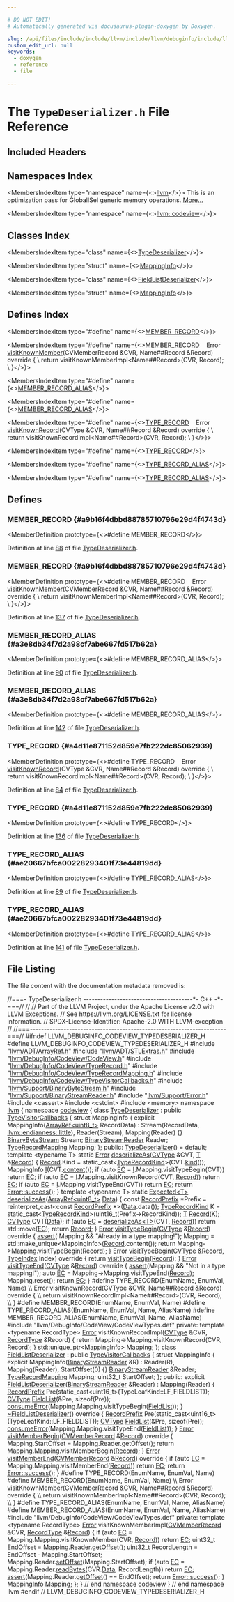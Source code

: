 ```yaml
---

# DO NOT EDIT!
# Automatically generated via docusaurus-plugin-doxygen by Doxygen.

slug: /api/files/include/include/llvm/include/llvm/debuginfo/include/llvm/debuginfo/codeview/typedeserializer-h
custom_edit_url: null
keywords:
  - doxygen
  - reference
  - file

---
```





# The `TypeDeserializer.h` File Reference

<DoxygenPage pluginConfig={pluginConfig}>



## Included Headers

<IncludesList>
<IncludesListItem
  filePath="llvm/ADT/ArrayRef.h"
  permalink="/docs/api/files/include/include/llvm/include/llvm/adt/arrayref-h"
  isLocal="true" />
<IncludesListItem
  filePath="llvm/ADT/STLExtras.h"
  permalink="/docs/api/files/include/include/llvm/include/llvm/adt/stlextras-h"
  isLocal="true" />
<IncludesListItem
  filePath="llvm/DebugInfo/CodeView/CodeView.h"
  permalink="/docs/api/files/include/include/llvm/include/llvm/debuginfo/include/llvm/debuginfo/codeview/codeview-h"
  isLocal="true" />
<IncludesListItem
  filePath="llvm/DebugInfo/CodeView/TypeRecord.h"
  permalink="/docs/api/files/include/include/llvm/include/llvm/debuginfo/include/llvm/debuginfo/codeview/typerecord-h"
  isLocal="true" />
<IncludesListItem
  filePath="llvm/DebugInfo/CodeView/TypeRecordMapping.h"
  permalink="/docs/api/files/include/include/llvm/include/llvm/debuginfo/include/llvm/debuginfo/codeview/typerecordmapping-h"
  isLocal="true" />
<IncludesListItem
  filePath="llvm/DebugInfo/CodeView/TypeVisitorCallbacks.h"
  permalink="/docs/api/files/include/include/llvm/include/llvm/debuginfo/include/llvm/debuginfo/codeview/typevisitorcallbacks-h"
  isLocal="true" />
<IncludesListItem
  filePath="llvm/Support/BinaryByteStream.h"
  permalink="/docs/api/files/include/include/llvm/include/llvm/support/binarybytestream-h"
  isLocal="true" />
<IncludesListItem
  filePath="llvm/Support/BinaryStreamReader.h"
  permalink="/docs/api/files/include/include/llvm/include/llvm/support/binarystreamreader-h"
  isLocal="true" />
<IncludesListItem
  filePath="llvm/Support/Error.h"
  permalink="/docs/api/files/include/include/llvm/include/llvm/support/error-h"
  isLocal="true" />
<IncludesListItem
  filePath="cassert"
  permalink=""
  isLocal="false" />
<IncludesListItem
  filePath="cstdint"
  permalink=""
  isLocal="false" />
<IncludesListItem
  filePath="memory"
  permalink=""
  isLocal="false" />
<IncludesListItem
  filePath="llvm/DebugInfo/CodeView/CodeViewTypes.def"
  permalink=""
  isLocal="true" />
</IncludesList>

## Namespaces Index

<MembersIndex>

<MembersIndexItem
  type="namespace"
  name={<><a href="/docs/api/namespaces/llvm">llvm</a></>}>
This is an optimization pass for GlobalISel generic memory operations. <a href="/docs/api/namespaces/llvm/#details">More...</a>
</MembersIndexItem>

<MembersIndexItem
  type="namespace"
  name={<><a href="/docs/api/namespaces/llvm/codeview">llvm::codeview</a></>}>
</MembersIndexItem>

</MembersIndex>

## Classes Index

<MembersIndex>

<MembersIndexItem
  type="class"
  name={<><a href="/docs/api/classes/llvm/codeview/typedeserializer">TypeDeserializer</a></>}>
</MembersIndexItem>

<MembersIndexItem
  type="struct"
  name={<><a href="/docs/api/structs/llvm/codeview/typedeserializer/mappinginfo">MappingInfo</a></>}>
</MembersIndexItem>

<MembersIndexItem
  type="class"
  name={<><a href="/docs/api/classes/llvm/codeview/fieldlistdeserializer">FieldListDeserializer</a></>}>
</MembersIndexItem>

<MembersIndexItem
  type="struct"
  name={<><a href="/docs/api/structs/llvm/codeview/fieldlistdeserializer/mappinginfo">MappingInfo</a></>}>
</MembersIndexItem>

</MembersIndex>

## Defines Index

<MembersIndex>

<MembersIndexItem
  type="#define"
  name={<><a href="#a9b16f4dbbd88785710796e29d4f4743d">MEMBER&#95;RECORD</a></>}>
</MembersIndexItem>

<MembersIndexItem
  type="#define"
  name={<><a href="#a9b16f4dbbd88785710796e29d4f4743d">MEMBER&#95;RECORD</a>&nbsp;&nbsp;&nbsp;  Error <a href="/docs/api/files/lib/lib/debuginfo/lib/debuginfo/codeview/cvtypevisitor-cpp/#a618b2f5fcf74140acbf93e571a0c121b">visitKnownMember</a>(CVMemberRecord &amp;CVR, Name##Record &amp;Record) override &#123; \\
    return visitKnownMemberImpl&lt;Name##Record&gt;(CVR, Record);                    \\
  &#125;</>}>
</MembersIndexItem>

<MembersIndexItem
  type="#define"
  name={<><a href="#a3e8db34f7d2a98cf7abe667fd517b62a">MEMBER&#95;RECORD&#95;ALIAS</a></>}>
</MembersIndexItem>

<MembersIndexItem
  type="#define"
  name={<><a href="#a3e8db34f7d2a98cf7abe667fd517b62a">MEMBER&#95;RECORD&#95;ALIAS</a></>}>
</MembersIndexItem>

<MembersIndexItem
  type="#define"
  name={<><a href="#a4d11e871152d859e7fb222dc85062939">TYPE&#95;RECORD</a>&nbsp;&nbsp;&nbsp;  Error <a href="/docs/api/files/lib/lib/debuginfo/lib/debuginfo/codeview/cvsymbolvisitor-cpp/#ad5efdd36be98503f918fde701e83b28b">visitKnownRecord</a>(CVType &amp;CVR, Name##Record &amp;Record) override &#123;         \\
    return visitKnownRecordImpl&lt;Name##Record&gt;(CVR, Record);                    \\
  &#125;</>}>
</MembersIndexItem>

<MembersIndexItem
  type="#define"
  name={<><a href="#a4d11e871152d859e7fb222dc85062939">TYPE&#95;RECORD</a></>}>
</MembersIndexItem>

<MembersIndexItem
  type="#define"
  name={<><a href="#ae20667bfca00228293401f73e44819dd">TYPE&#95;RECORD&#95;ALIAS</a></>}>
</MembersIndexItem>

<MembersIndexItem
  type="#define"
  name={<><a href="#ae20667bfca00228293401f73e44819dd">TYPE&#95;RECORD&#95;ALIAS</a></>}>
</MembersIndexItem>

</MembersIndex>


<SectionDefinition>

## Defines

### MEMBER&#95;RECORD {#a9b16f4dbbd88785710796e29d4f4743d}

<MemberDefinition
  prototype={<>#define MEMBER&#95;RECORD</>}>

Definition at line <a href="#l00088">88</a> of file <a href="/docs/api/files/include/include/llvm/include/llvm/debuginfo/include/llvm/debuginfo/codeview/typedeserializer-h">TypeDeserializer.h</a>.
</MemberDefinition>

### MEMBER&#95;RECORD {#a9b16f4dbbd88785710796e29d4f4743d}

<MemberDefinition
  prototype={<>#define MEMBER&#95;RECORD&nbsp;&nbsp;&nbsp;  Error <a href="/docs/api/files/lib/lib/debuginfo/lib/debuginfo/codeview/cvtypevisitor-cpp/#a618b2f5fcf74140acbf93e571a0c121b">visitKnownMember</a>(CVMemberRecord &amp;CVR, Name##Record &amp;Record) override &#123; \\
    return visitKnownMemberImpl&lt;Name##Record&gt;(CVR, Record);                    \\
  &#125;</>}>

Definition at line <a href="#l00137">137</a> of file <a href="/docs/api/files/include/include/llvm/include/llvm/debuginfo/include/llvm/debuginfo/codeview/typedeserializer-h">TypeDeserializer.h</a>.
</MemberDefinition>

### MEMBER&#95;RECORD&#95;ALIAS {#a3e8db34f7d2a98cf7abe667fd517b62a}

<MemberDefinition
  prototype={<>#define MEMBER&#95;RECORD&#95;ALIAS</>}>

Definition at line <a href="#l00090">90</a> of file <a href="/docs/api/files/include/include/llvm/include/llvm/debuginfo/include/llvm/debuginfo/codeview/typedeserializer-h">TypeDeserializer.h</a>.
</MemberDefinition>

### MEMBER&#95;RECORD&#95;ALIAS {#a3e8db34f7d2a98cf7abe667fd517b62a}

<MemberDefinition
  prototype={<>#define MEMBER&#95;RECORD&#95;ALIAS</>}>

Definition at line <a href="#l00142">142</a> of file <a href="/docs/api/files/include/include/llvm/include/llvm/debuginfo/include/llvm/debuginfo/codeview/typedeserializer-h">TypeDeserializer.h</a>.
</MemberDefinition>

### TYPE&#95;RECORD {#a4d11e871152d859e7fb222dc85062939}

<MemberDefinition
  prototype={<>#define TYPE&#95;RECORD&nbsp;&nbsp;&nbsp;  Error <a href="/docs/api/files/lib/lib/debuginfo/lib/debuginfo/codeview/cvsymbolvisitor-cpp/#ad5efdd36be98503f918fde701e83b28b">visitKnownRecord</a>(CVType &amp;CVR, Name##Record &amp;Record) override &#123;         \\
    return visitKnownRecordImpl&lt;Name##Record&gt;(CVR, Record);                    \\
  &#125;</>}>

Definition at line <a href="#l00084">84</a> of file <a href="/docs/api/files/include/include/llvm/include/llvm/debuginfo/include/llvm/debuginfo/codeview/typedeserializer-h">TypeDeserializer.h</a>.
</MemberDefinition>

### TYPE&#95;RECORD {#a4d11e871152d859e7fb222dc85062939}

<MemberDefinition
  prototype={<>#define TYPE&#95;RECORD</>}>

Definition at line <a href="#l00136">136</a> of file <a href="/docs/api/files/include/include/llvm/include/llvm/debuginfo/include/llvm/debuginfo/codeview/typedeserializer-h">TypeDeserializer.h</a>.
</MemberDefinition>

### TYPE&#95;RECORD&#95;ALIAS {#ae20667bfca00228293401f73e44819dd}

<MemberDefinition
  prototype={<>#define TYPE&#95;RECORD&#95;ALIAS</>}>

Definition at line <a href="#l00089">89</a> of file <a href="/docs/api/files/include/include/llvm/include/llvm/debuginfo/include/llvm/debuginfo/codeview/typedeserializer-h">TypeDeserializer.h</a>.
</MemberDefinition>

### TYPE&#95;RECORD&#95;ALIAS {#ae20667bfca00228293401f73e44819dd}

<MemberDefinition
  prototype={<>#define TYPE&#95;RECORD&#95;ALIAS</>}>

Definition at line <a href="#l00141">141</a> of file <a href="/docs/api/files/include/include/llvm/include/llvm/debuginfo/include/llvm/debuginfo/codeview/typedeserializer-h">TypeDeserializer.h</a>.
</MemberDefinition>

</SectionDefinition>

## File Listing

The file content with the documentation metadata removed is:

<ProgramListing>

<Link id="l00001" /><CodeLine lineNumber="1"><span class="doxyHighlightComment">//===- TypeDeserializer.h ---------------------------------------&#42;- C++ -&#42;-===//</span></CodeLine>
<Link id="l00002" /><CodeLine lineNumber="2"><span class="doxyHighlightComment">//</span></CodeLine>
<Link id="l00003" /><CodeLine lineNumber="3"><span class="doxyHighlightComment">// Part of the LLVM Project, under the Apache License v2.0 with LLVM Exceptions.</span></CodeLine>
<Link id="l00004" /><CodeLine lineNumber="4"><span class="doxyHighlightComment">// See https://llvm.org/LICENSE.txt for license information.</span></CodeLine>
<Link id="l00005" /><CodeLine lineNumber="5"><span class="doxyHighlightComment">// SPDX-License-Identifier: Apache-2.0 WITH LLVM-exception</span></CodeLine>
<Link id="l00006" /><CodeLine lineNumber="6"><span class="doxyHighlightComment">//</span></CodeLine>
<Link id="l00007" /><CodeLine lineNumber="7"><span class="doxyHighlightComment">//===----------------------------------------------------------------------===//</span></CodeLine>
<Link id="l00008" /><CodeLine lineNumber="8"></CodeLine>
<Link id="l00009" /><CodeLine lineNumber="9"><span class="doxyHighlightPreprocessor">#ifndef LLVM&#95;DEBUGINFO&#95;CODEVIEW&#95;TYPEDESERIALIZER&#95;H</span></CodeLine>
<Link id="l00010" /><CodeLine lineNumber="10"><span class="doxyHighlightPreprocessor">#define LLVM&#95;DEBUGINFO&#95;CODEVIEW&#95;TYPEDESERIALIZER&#95;H</span></CodeLine>
<Link id="l00011" /><CodeLine lineNumber="11"></CodeLine>
<Link id="l00012" /><CodeLine lineNumber="12"><span class="doxyHighlightPreprocessor">#include &quot;<a href="/docs/api/files/include/include/llvm/include/llvm/adt/arrayref-h">llvm/ADT/ArrayRef.h</a>&quot;</span></CodeLine>
<Link id="l00013" /><CodeLine lineNumber="13"><span class="doxyHighlightPreprocessor">#include &quot;<a href="/docs/api/files/include/include/llvm/include/llvm/adt/stlextras-h">llvm/ADT/STLExtras.h</a>&quot;</span></CodeLine>
<Link id="l00014" /><CodeLine lineNumber="14"><span class="doxyHighlightPreprocessor">#include &quot;<a href="/docs/api/files/include/include/llvm/include/llvm/debuginfo/include/llvm/debuginfo/codeview/codeview-h">llvm/DebugInfo/CodeView/CodeView.h</a>&quot;</span></CodeLine>
<Link id="l00015" /><CodeLine lineNumber="15"><span class="doxyHighlightPreprocessor">#include &quot;<a href="/docs/api/files/include/include/llvm/include/llvm/debuginfo/include/llvm/debuginfo/codeview/typerecord-h">llvm/DebugInfo/CodeView/TypeRecord.h</a>&quot;</span></CodeLine>
<Link id="l00016" /><CodeLine lineNumber="16"><span class="doxyHighlightPreprocessor">#include &quot;<a href="/docs/api/files/include/include/llvm/include/llvm/debuginfo/include/llvm/debuginfo/codeview/typerecordmapping-h">llvm/DebugInfo/CodeView/TypeRecordMapping.h</a>&quot;</span></CodeLine>
<Link id="l00017" /><CodeLine lineNumber="17"><span class="doxyHighlightPreprocessor">#include &quot;<a href="/docs/api/files/include/include/llvm/include/llvm/debuginfo/include/llvm/debuginfo/codeview/typevisitorcallbacks-h">llvm/DebugInfo/CodeView/TypeVisitorCallbacks.h</a>&quot;</span></CodeLine>
<Link id="l00018" /><CodeLine lineNumber="18"><span class="doxyHighlightPreprocessor">#include &quot;<a href="/docs/api/files/include/include/llvm/include/llvm/support/binarybytestream-h">llvm/Support/BinaryByteStream.h</a>&quot;</span></CodeLine>
<Link id="l00019" /><CodeLine lineNumber="19"><span class="doxyHighlightPreprocessor">#include &quot;<a href="/docs/api/files/include/include/llvm/include/llvm/support/binarystreamreader-h">llvm/Support/BinaryStreamReader.h</a>&quot;</span></CodeLine>
<Link id="l00020" /><CodeLine lineNumber="20"><span class="doxyHighlightPreprocessor">#include &quot;<a href="/docs/api/files/include/include/llvm/include/llvm/support/error-h">llvm/Support/Error.h</a>&quot;</span></CodeLine>
<Link id="l00021" /><CodeLine lineNumber="21"><span class="doxyHighlightPreprocessor">#include &lt;cassert&gt;</span></CodeLine>
<Link id="l00022" /><CodeLine lineNumber="22"><span class="doxyHighlightPreprocessor">#include &lt;cstdint&gt;</span></CodeLine>
<Link id="l00023" /><CodeLine lineNumber="23"><span class="doxyHighlightPreprocessor">#include &lt;memory&gt;</span></CodeLine>
<Link id="l00024" /><CodeLine lineNumber="24"></CodeLine>
<Link id="l00025" /><CodeLine lineNumber="25"><span class="doxyHighlightKeyword">namespace </span><span class="doxyHighlight"><a href="/docs/api/namespaces/llvm">llvm</a> &#123;</span></CodeLine>
<Link id="l00026" /><CodeLine lineNumber="26"><span class="doxyHighlightKeyword">namespace </span><span class="doxyHighlight"><a href="/docs/api/namespaces/llvm/codeview">codeview</a> &#123;</span></CodeLine>
<Link id="l00027" /><CodeLine lineNumber="27"></CodeLine>
<Link id="l00028" /><CodeLine lineNumber="28" lineLink="/docs/api/classes/llvm/codeview/typedeserializer"><span class="doxyHighlightKeyword">class </span><span class="doxyHighlight"><a href="/docs/api/classes/llvm/codeview/typedeserializer/#a5296eb8ef67bd1f57bb41abeb7878929">TypeDeserializer</a> : </span><span class="doxyHighlightKeyword">public</span><span class="doxyHighlight"> <a href="/docs/api/classes/llvm/codeview/typevisitorcallbacks">TypeVisitorCallbacks</a> &#123;</span></CodeLine>
<Link id="l00029" /><CodeLine lineNumber="29"><span class="doxyHighlight">  </span><span class="doxyHighlightKeyword">struct </span><span class="doxyHighlight">MappingInfo &#123;</span></CodeLine>
<Link id="l00030" /><CodeLine lineNumber="30"><span class="doxyHighlight">    </span><span class="doxyHighlightKeyword">explicit</span><span class="doxyHighlight"> MappingInfo(<a href="/docs/api/classes/llvm/arrayref">ArrayRef&lt;uint8&#95;t&gt;</a> RecordData)</span></CodeLine>
<Link id="l00031" /><CodeLine lineNumber="31"><span class="doxyHighlight">        : Stream(RecordData, <a href="/docs/api/namespaces/llvm/#ae1e26e57357947b25e392fd18ab000dbaaae6635e044ac56046b2893a529b5114">llvm::endianness::little</a>), Reader(Stream),</span></CodeLine>
<Link id="l00032" /><CodeLine lineNumber="32"><span class="doxyHighlight">          Mapping(Reader) &#123;&#125;</span></CodeLine>
<Link id="l00033" /><CodeLine lineNumber="33"></CodeLine>
<Link id="l00034" /><CodeLine lineNumber="34"><span class="doxyHighlight">    <a href="/docs/api/classes/llvm/binarybytestream">BinaryByteStream</a> Stream;</span></CodeLine>
<Link id="l00035" /><CodeLine lineNumber="35"><span class="doxyHighlight">    <a href="/docs/api/classes/llvm/binarystreamreader">BinaryStreamReader</a> Reader;</span></CodeLine>
<Link id="l00036" /><CodeLine lineNumber="36"><span class="doxyHighlight">    <a href="/docs/api/classes/llvm/codeview/typerecordmapping">TypeRecordMapping</a> Mapping;</span></CodeLine>
<Link id="l00037" /><CodeLine lineNumber="37"><span class="doxyHighlight">  &#125;;</span></CodeLine>
<Link id="l00038" /><CodeLine lineNumber="38"></CodeLine>
<Link id="l00039" /><CodeLine lineNumber="39"><span class="doxyHighlightKeyword">public</span><span class="doxyHighlight">:</span></CodeLine>
<Link id="l00040" /><CodeLine lineNumber="40" lineLink="/docs/api/classes/llvm/codeview/typedeserializer/#a5296eb8ef67bd1f57bb41abeb7878929"><span class="doxyHighlight">  <a href="/docs/api/classes/llvm/codeview/typedeserializer/#a5296eb8ef67bd1f57bb41abeb7878929">TypeDeserializer</a>() = </span><span class="doxyHighlightKeywordFlow">default</span><span class="doxyHighlight">;</span></CodeLine>
<Link id="l00041" /><CodeLine lineNumber="41"></CodeLine>
<Link id="l00042" /><CodeLine lineNumber="42" lineLink="/docs/api/classes/llvm/codeview/typedeserializer/#ad2afe9d87179bb184fd5f477db6e8509"><span class="doxyHighlight">  </span><span class="doxyHighlightKeyword">template</span><span class="doxyHighlight"> &lt;</span><span class="doxyHighlightKeyword">typename</span><span class="doxyHighlight"> T&gt; </span><span class="doxyHighlightKeyword">static</span><span class="doxyHighlight"> <a href="/docs/api/classes/llvm/error">Error</a> <a href="/docs/api/classes/llvm/codeview/typedeserializer/#ad2afe9d87179bb184fd5f477db6e8509">deserializeAs</a>(<a href="/docs/api/namespaces/llvm/codeview/#a238eda31f74c0f0f3224f71b50b7d165">CVType</a> &amp;CVT, <a href="/docs/api/files/lib/lib/target/lib/target/mips/mips16isellowering-cpp/#a0acb682b8260ab1c60b918599864e2e5">T</a> &amp;<a href="/docs/api/classes/llvm/record">Record</a>) &#123;</span></CodeLine>
<Link id="l00043" /><CodeLine lineNumber="43"><span class="doxyHighlight">    <a href="/docs/api/classes/llvm/record">Record</a>.Kind = </span><span class="doxyHighlightKeyword">static&#95;cast&lt;</span><span class="doxyHighlight"><a href="/docs/api/namespaces/llvm/codeview/#abf3db0193e50769bab633545f88c383a">TypeRecordKind</a></span><span class="doxyHighlightKeyword">&gt;</span><span class="doxyHighlight">(CVT.<a href="/docs/api/classes/llvm/codeview/cvrecord/#aaeef9f2a2d0dc09ec00ec9b38242c706">kind</a>());</span></CodeLine>
<Link id="l00044" /><CodeLine lineNumber="44"><span class="doxyHighlight">    MappingInfo <a href="/docs/api/files/lib/lib/support/md5-cpp/#ac0eafdc9ee161b71e7af98af736952fd">I</a>(CVT.<a href="/docs/api/classes/llvm/codeview/cvrecord/#acb4bfb2259905c9116067e4a2837fd4b">content</a>());</span></CodeLine>
<Link id="l00045" /><CodeLine lineNumber="45"><span class="doxyHighlight">    </span><span class="doxyHighlightKeywordFlow">if</span><span class="doxyHighlight"> (</span><span class="doxyHighlightKeyword">auto</span><span class="doxyHighlight"> <a href="/docs/api/namespaces/llvm/codeview/#a2e1cbb0e2bd7a35ed99c31853dc45374a3fd6b696867d70225deda7868308679b">EC</a> = <a href="/docs/api/files/lib/lib/support/md5-cpp/#ac0eafdc9ee161b71e7af98af736952fd">I</a>.Mapping.visitTypeBegin(CVT))</span></CodeLine>
<Link id="l00046" /><CodeLine lineNumber="46"><span class="doxyHighlight">      </span><span class="doxyHighlightKeywordFlow">return</span><span class="doxyHighlight"> <a href="/docs/api/namespaces/llvm/codeview/#a2e1cbb0e2bd7a35ed99c31853dc45374a3fd6b696867d70225deda7868308679b">EC</a>;</span></CodeLine>
<Link id="l00047" /><CodeLine lineNumber="47"><span class="doxyHighlight">    </span><span class="doxyHighlightKeywordFlow">if</span><span class="doxyHighlight"> (</span><span class="doxyHighlightKeyword">auto</span><span class="doxyHighlight"> <a href="/docs/api/namespaces/llvm/codeview/#a2e1cbb0e2bd7a35ed99c31853dc45374a3fd6b696867d70225deda7868308679b">EC</a> = <a href="/docs/api/files/lib/lib/support/md5-cpp/#ac0eafdc9ee161b71e7af98af736952fd">I</a>.Mapping.visitKnownRecord(CVT, <a href="/docs/api/classes/llvm/record">Record</a>))</span></CodeLine>
<Link id="l00048" /><CodeLine lineNumber="48"><span class="doxyHighlight">      </span><span class="doxyHighlightKeywordFlow">return</span><span class="doxyHighlight"> <a href="/docs/api/namespaces/llvm/codeview/#a2e1cbb0e2bd7a35ed99c31853dc45374a3fd6b696867d70225deda7868308679b">EC</a>;</span></CodeLine>
<Link id="l00049" /><CodeLine lineNumber="49"><span class="doxyHighlight">    </span><span class="doxyHighlightKeywordFlow">if</span><span class="doxyHighlight"> (</span><span class="doxyHighlightKeyword">auto</span><span class="doxyHighlight"> <a href="/docs/api/namespaces/llvm/codeview/#a2e1cbb0e2bd7a35ed99c31853dc45374a3fd6b696867d70225deda7868308679b">EC</a> = <a href="/docs/api/files/lib/lib/support/md5-cpp/#ac0eafdc9ee161b71e7af98af736952fd">I</a>.Mapping.visitTypeEnd(CVT))</span></CodeLine>
<Link id="l00050" /><CodeLine lineNumber="50"><span class="doxyHighlight">      </span><span class="doxyHighlightKeywordFlow">return</span><span class="doxyHighlight"> <a href="/docs/api/namespaces/llvm/codeview/#a2e1cbb0e2bd7a35ed99c31853dc45374a3fd6b696867d70225deda7868308679b">EC</a>;</span></CodeLine>
<Link id="l00051" /><CodeLine lineNumber="51"><span class="doxyHighlight">    </span><span class="doxyHighlightKeywordFlow">return</span><span class="doxyHighlight"> <a href="/docs/api/classes/llvm/error/#a4dfd0813c3d0e0a30439b5a3e9196b59">Error::success</a>();</span></CodeLine>
<Link id="l00052" /><CodeLine lineNumber="52"><span class="doxyHighlight">  &#125;</span></CodeLine>
<Link id="l00053" /><CodeLine lineNumber="53"></CodeLine>
<Link id="l00054" /><CodeLine lineNumber="54"><span class="doxyHighlight">  </span><span class="doxyHighlightKeyword">template</span><span class="doxyHighlight"> &lt;</span><span class="doxyHighlightKeyword">typename</span><span class="doxyHighlight"> T&gt;</span></CodeLine>
<Link id="l00055" /><CodeLine lineNumber="55" lineLink="/docs/api/classes/llvm/codeview/typedeserializer/#ac5d187c26f95caceb64d744620693919"><span class="doxyHighlight">  </span><span class="doxyHighlightKeyword">static</span><span class="doxyHighlight"> <a href="/docs/api/classes/llvm/expected">Expected&lt;T&gt;</a> <a href="/docs/api/classes/llvm/codeview/typedeserializer/#ac5d187c26f95caceb64d744620693919">deserializeAs</a>(<a href="/docs/api/classes/llvm/arrayref">ArrayRef&lt;uint8&#95;t&gt;</a> <a href="/docs/api/namespaces/llvm/#aa20539e89704d20b98b97e9c3feac934">Data</a>) &#123;</span></CodeLine>
<Link id="l00056" /><CodeLine lineNumber="56"><span class="doxyHighlight">    </span><span class="doxyHighlightKeyword">const</span><span class="doxyHighlight"> <a href="/docs/api/structs/llvm/codeview/recordprefix">RecordPrefix</a> &#42;Prefix =</span></CodeLine>
<Link id="l00057" /><CodeLine lineNumber="57"><span class="doxyHighlight">        </span><span class="doxyHighlightKeyword">reinterpret&#95;cast&lt;</span><span class="doxyHighlightKeyword">const </span><span class="doxyHighlight"><a href="/docs/api/structs/llvm/codeview/recordprefix">RecordPrefix</a> &#42;</span><span class="doxyHighlightKeyword">&gt;</span><span class="doxyHighlight">(<a href="/docs/api/namespaces/llvm/#aa20539e89704d20b98b97e9c3feac934">Data</a>.data());</span></CodeLine>
<Link id="l00058" /><CodeLine lineNumber="58"><span class="doxyHighlight">    <a href="/docs/api/namespaces/llvm/codeview/#abf3db0193e50769bab633545f88c383a">TypeRecordKind</a> K =</span></CodeLine>
<Link id="l00059" /><CodeLine lineNumber="59"><span class="doxyHighlight">        </span><span class="doxyHighlightKeyword">static&#95;cast&lt;</span><span class="doxyHighlight"><a href="/docs/api/namespaces/llvm/codeview/#abf3db0193e50769bab633545f88c383a">TypeRecordKind</a></span><span class="doxyHighlightKeyword">&gt;</span><span class="doxyHighlight">(uint16&#95;t(Prefix-&gt;RecordKind));</span></CodeLine>
<Link id="l00060" /><CodeLine lineNumber="60"><span class="doxyHighlight">    <a href="/docs/api/files/lib/lib/target/lib/target/mips/mips16isellowering-cpp/#a0acb682b8260ab1c60b918599864e2e5">T</a> <a href="/docs/api/classes/llvm/record">Record</a>(K);</span></CodeLine>
<Link id="l00061" /><CodeLine lineNumber="61"><span class="doxyHighlight">    <a href="/docs/api/namespaces/llvm/codeview/#a238eda31f74c0f0f3224f71b50b7d165">CVType</a> CVT(<a href="/docs/api/namespaces/llvm/#aa20539e89704d20b98b97e9c3feac934">Data</a>);</span></CodeLine>
<Link id="l00062" /><CodeLine lineNumber="62"><span class="doxyHighlight">    </span><span class="doxyHighlightKeywordFlow">if</span><span class="doxyHighlight"> (</span><span class="doxyHighlightKeyword">auto</span><span class="doxyHighlight"> <a href="/docs/api/namespaces/llvm/codeview/#a2e1cbb0e2bd7a35ed99c31853dc45374a3fd6b696867d70225deda7868308679b">EC</a> = <a href="/docs/api/classes/llvm/codeview/typedeserializer/#ad2afe9d87179bb184fd5f477db6e8509">deserializeAs&lt;T&gt;</a>(CVT, <a href="/docs/api/classes/llvm/record">Record</a>))</span></CodeLine>
<Link id="l00063" /><CodeLine lineNumber="63"><span class="doxyHighlight">      </span><span class="doxyHighlightKeywordFlow">return</span><span class="doxyHighlight"> std::move(<a href="/docs/api/namespaces/llvm/codeview/#a2e1cbb0e2bd7a35ed99c31853dc45374a3fd6b696867d70225deda7868308679b">EC</a>);</span></CodeLine>
<Link id="l00064" /><CodeLine lineNumber="64"><span class="doxyHighlight">    </span><span class="doxyHighlightKeywordFlow">return</span><span class="doxyHighlight"> <a href="/docs/api/classes/llvm/record">Record</a>;</span></CodeLine>
<Link id="l00065" /><CodeLine lineNumber="65"><span class="doxyHighlight">  &#125;</span></CodeLine>
<Link id="l00066" /><CodeLine lineNumber="66"></CodeLine>
<Link id="l00067" /><CodeLine lineNumber="67" lineLink="/docs/api/classes/llvm/codeview/typedeserializer/#a72a6df58c4efcf8958fea45c14cd1e3e"><span class="doxyHighlight">  <a href="/docs/api/classes/llvm/error">Error</a> <a href="/docs/api/classes/llvm/codeview/typedeserializer/#a72a6df58c4efcf8958fea45c14cd1e3e">visitTypeBegin</a>(<a href="/docs/api/namespaces/llvm/codeview/#a238eda31f74c0f0f3224f71b50b7d165">CVType</a> &amp;<a href="/docs/api/classes/llvm/record">Record</a>)</span><span class="doxyHighlightKeyword"> override </span><span class="doxyHighlight">&#123;</span></CodeLine>
<Link id="l00068" /><CodeLine lineNumber="68"><span class="doxyHighlight">    <a href="/docs/api/files/lib/lib/target/lib/target/amdgpu/silowercontrolflow-cpp/#a4868c5d81c5ccc98c47aeab6244346a0">assert</a>(!Mapping &amp;&amp; </span><span class="doxyHighlightStringLiteral">&quot;Already in a type mapping!&quot;</span><span class="doxyHighlight">);</span></CodeLine>
<Link id="l00069" /><CodeLine lineNumber="69"><span class="doxyHighlight">    Mapping = std::make&#95;unique&lt;MappingInfo&gt;(<a href="/docs/api/classes/llvm/record">Record</a>.content());</span></CodeLine>
<Link id="l00070" /><CodeLine lineNumber="70"><span class="doxyHighlight">    </span><span class="doxyHighlightKeywordFlow">return</span><span class="doxyHighlight"> Mapping-&gt;Mapping.visitTypeBegin(<a href="/docs/api/classes/llvm/record">Record</a>);</span></CodeLine>
<Link id="l00071" /><CodeLine lineNumber="71"><span class="doxyHighlight">  &#125;</span></CodeLine>
<Link id="l00072" /><CodeLine lineNumber="72"></CodeLine>
<Link id="l00073" /><CodeLine lineNumber="73" lineLink="/docs/api/classes/llvm/codeview/typedeserializer/#a53552da45d4cd55094234730f70145ba"><span class="doxyHighlight">  <a href="/docs/api/classes/llvm/error">Error</a> <a href="/docs/api/classes/llvm/codeview/typedeserializer/#a53552da45d4cd55094234730f70145ba">visitTypeBegin</a>(<a href="/docs/api/namespaces/llvm/codeview/#a238eda31f74c0f0f3224f71b50b7d165">CVType</a> &amp;<a href="/docs/api/classes/llvm/record">Record</a>, <a href="/docs/api/classes/llvm/codeview/typeindex">TypeIndex</a> Index)</span><span class="doxyHighlightKeyword"> override </span><span class="doxyHighlight">&#123;</span></CodeLine>
<Link id="l00074" /><CodeLine lineNumber="74"><span class="doxyHighlight">    </span><span class="doxyHighlightKeywordFlow">return</span><span class="doxyHighlight"> <a href="/docs/api/classes/llvm/codeview/typedeserializer/#a72a6df58c4efcf8958fea45c14cd1e3e">visitTypeBegin</a>(<a href="/docs/api/classes/llvm/record">Record</a>);</span></CodeLine>
<Link id="l00075" /><CodeLine lineNumber="75"><span class="doxyHighlight">  &#125;</span></CodeLine>
<Link id="l00076" /><CodeLine lineNumber="76"></CodeLine>
<Link id="l00077" /><CodeLine lineNumber="77" lineLink="/docs/api/classes/llvm/codeview/typedeserializer/#a3eaf276040f39a6270437a0b980fa468"><span class="doxyHighlight">  <a href="/docs/api/classes/llvm/error">Error</a> <a href="/docs/api/classes/llvm/codeview/typedeserializer/#a3eaf276040f39a6270437a0b980fa468">visitTypeEnd</a>(<a href="/docs/api/namespaces/llvm/codeview/#a238eda31f74c0f0f3224f71b50b7d165">CVType</a> &amp;<a href="/docs/api/classes/llvm/record">Record</a>)</span><span class="doxyHighlightKeyword"> override </span><span class="doxyHighlight">&#123;</span></CodeLine>
<Link id="l00078" /><CodeLine lineNumber="78"><span class="doxyHighlight">    <a href="/docs/api/files/lib/lib/target/lib/target/amdgpu/silowercontrolflow-cpp/#a4868c5d81c5ccc98c47aeab6244346a0">assert</a>(Mapping &amp;&amp; </span><span class="doxyHighlightStringLiteral">&quot;Not in a type mapping!&quot;</span><span class="doxyHighlight">);</span></CodeLine>
<Link id="l00079" /><CodeLine lineNumber="79"><span class="doxyHighlight">    </span><span class="doxyHighlightKeyword">auto</span><span class="doxyHighlight"> <a href="/docs/api/namespaces/llvm/codeview/#a2e1cbb0e2bd7a35ed99c31853dc45374a3fd6b696867d70225deda7868308679b">EC</a> = Mapping-&gt;Mapping.visitTypeEnd(<a href="/docs/api/classes/llvm/record">Record</a>);</span></CodeLine>
<Link id="l00080" /><CodeLine lineNumber="80"><span class="doxyHighlight">    Mapping.reset();</span></CodeLine>
<Link id="l00081" /><CodeLine lineNumber="81"><span class="doxyHighlight">    </span><span class="doxyHighlightKeywordFlow">return</span><span class="doxyHighlight"> <a href="/docs/api/namespaces/llvm/codeview/#a2e1cbb0e2bd7a35ed99c31853dc45374a3fd6b696867d70225deda7868308679b">EC</a>;</span></CodeLine>
<Link id="l00082" /><CodeLine lineNumber="82"><span class="doxyHighlight">  &#125;</span></CodeLine>
<Link id="l00083" /><CodeLine lineNumber="83"></CodeLine>
<Link id="l00084" /><CodeLine lineNumber="84" lineLink="#a4d11e871152d859e7fb222dc85062939"><span class="doxyHighlightPreprocessor">#define TYPE&#95;RECORD(EnumName, EnumVal, Name)                                   \\</span></CodeLine>
<Link id="l00085" /><CodeLine lineNumber="85"><span class="doxyHighlightPreprocessor">  Error visitKnownRecord(CVType &amp;CVR, Name##Record &amp;Record) override &#123;         \\</span></CodeLine>
<Link id="l00086" /><CodeLine lineNumber="86"><span class="doxyHighlightPreprocessor">    return visitKnownRecordImpl&lt;Name##Record&gt;(CVR, Record);                    \\</span></CodeLine>
<Link id="l00087" /><CodeLine lineNumber="87"><span class="doxyHighlightPreprocessor">  &#125;</span></CodeLine>
<Link id="l00088" /><CodeLine lineNumber="88" lineLink="#a9b16f4dbbd88785710796e29d4f4743d"><span class="doxyHighlightPreprocessor">#define MEMBER&#95;RECORD(EnumName, EnumVal, Name)</span></CodeLine>
<Link id="l00089" /><CodeLine lineNumber="89" lineLink="#ae20667bfca00228293401f73e44819dd"><span class="doxyHighlightPreprocessor">#define TYPE&#95;RECORD&#95;ALIAS(EnumName, EnumVal, Name, AliasName)</span></CodeLine>
<Link id="l00090" /><CodeLine lineNumber="90" lineLink="#a3e8db34f7d2a98cf7abe667fd517b62a"><span class="doxyHighlightPreprocessor">#define MEMBER&#95;RECORD&#95;ALIAS(EnumName, EnumVal, Name, AliasName)</span></CodeLine>
<Link id="l00091" /><CodeLine lineNumber="91"><span class="doxyHighlightPreprocessor">#include &quot;llvm/DebugInfo/CodeView/CodeViewTypes.def&quot;</span></CodeLine>
<Link id="l00092" /><CodeLine lineNumber="92"></CodeLine>
<Link id="l00093" /><CodeLine lineNumber="93"><span class="doxyHighlightKeyword">private</span><span class="doxyHighlight">:</span></CodeLine>
<Link id="l00094" /><CodeLine lineNumber="94"><span class="doxyHighlight">  </span><span class="doxyHighlightKeyword">template</span><span class="doxyHighlight"> &lt;</span><span class="doxyHighlightKeyword">typename</span><span class="doxyHighlight"> RecordType&gt;</span></CodeLine>
<Link id="l00095" /><CodeLine lineNumber="95"><span class="doxyHighlight">  <a href="/docs/api/namespaces/llvm/#ac226f3d2b9ca090171a8e0a8cb92c343a902b0d55fddef6f8d651fe1035b7d4bd">Error</a> visitKnownRecordImpl(<a href="/docs/api/namespaces/llvm/codeview/#a238eda31f74c0f0f3224f71b50b7d165">CVType</a> &amp;CVR, <a href="/docs/api/files/lib/lib/codegen/lib/codegen/selectiondag/statepointlowering-cpp/#ae5fbc6e1ce3fcbb7f185ed9e7beffec7">RecordType</a> &amp;Record) &#123;</span></CodeLine>
<Link id="l00096" /><CodeLine lineNumber="96"><span class="doxyHighlight">    </span><span class="doxyHighlightKeywordFlow">return</span><span class="doxyHighlight"> Mapping-&gt;Mapping.visitKnownRecord(CVR, Record);</span></CodeLine>
<Link id="l00097" /><CodeLine lineNumber="97"><span class="doxyHighlight">  &#125;</span></CodeLine>
<Link id="l00098" /><CodeLine lineNumber="98"></CodeLine>
<Link id="l00099" /><CodeLine lineNumber="99"><span class="doxyHighlight">  std::unique&#95;ptr&lt;MappingInfo&gt; Mapping;</span></CodeLine>
<Link id="l00100" /><CodeLine lineNumber="100"><span class="doxyHighlight">&#125;;</span></CodeLine>
<Link id="l00101" /><CodeLine lineNumber="101"></CodeLine>
<Link id="l00102" /><CodeLine lineNumber="102" lineLink="/docs/api/classes/llvm/codeview/fieldlistdeserializer"><span class="doxyHighlightKeyword">class </span><span class="doxyHighlight"><a href="/docs/api/classes/llvm/codeview/fieldlistdeserializer/#a782d8d40719dfd0d68ec02f60093635d">FieldListDeserializer</a> : </span><span class="doxyHighlightKeyword">public</span><span class="doxyHighlight"> <a href="/docs/api/classes/llvm/codeview/typevisitorcallbacks">TypeVisitorCallbacks</a> &#123;</span></CodeLine>
<Link id="l00103" /><CodeLine lineNumber="103"><span class="doxyHighlight">  </span><span class="doxyHighlightKeyword">struct </span><span class="doxyHighlight">MappingInfo &#123;</span></CodeLine>
<Link id="l00104" /><CodeLine lineNumber="104"><span class="doxyHighlight">    </span><span class="doxyHighlightKeyword">explicit</span><span class="doxyHighlight"> MappingInfo(<a href="/docs/api/classes/llvm/binarystreamreader">BinaryStreamReader</a> &amp;R)</span></CodeLine>
<Link id="l00105" /><CodeLine lineNumber="105"><span class="doxyHighlight">        : Reader(R), Mapping(Reader), StartOffset(0) &#123;&#125;</span></CodeLine>
<Link id="l00106" /><CodeLine lineNumber="106"></CodeLine>
<Link id="l00107" /><CodeLine lineNumber="107"><span class="doxyHighlight">    <a href="/docs/api/classes/llvm/binarystreamreader">BinaryStreamReader</a> &amp;Reader;</span></CodeLine>
<Link id="l00108" /><CodeLine lineNumber="108"><span class="doxyHighlight">    <a href="/docs/api/classes/llvm/codeview/typerecordmapping">TypeRecordMapping</a> Mapping;</span></CodeLine>
<Link id="l00109" /><CodeLine lineNumber="109"><span class="doxyHighlight">    uint32&#95;t StartOffset;</span></CodeLine>
<Link id="l00110" /><CodeLine lineNumber="110"><span class="doxyHighlight">  &#125;;</span></CodeLine>
<Link id="l00111" /><CodeLine lineNumber="111"></CodeLine>
<Link id="l00112" /><CodeLine lineNumber="112"><span class="doxyHighlightKeyword">public</span><span class="doxyHighlight">:</span></CodeLine>
<Link id="l00113" /><CodeLine lineNumber="113" lineLink="/docs/api/classes/llvm/codeview/fieldlistdeserializer/#a782d8d40719dfd0d68ec02f60093635d"><span class="doxyHighlight">  </span><span class="doxyHighlightKeyword">explicit</span><span class="doxyHighlight"> <a href="/docs/api/classes/llvm/codeview/fieldlistdeserializer/#a782d8d40719dfd0d68ec02f60093635d">FieldListDeserializer</a>(<a href="/docs/api/classes/llvm/binarystreamreader">BinaryStreamReader</a> &amp;Reader) : Mapping(Reader) &#123;</span></CodeLine>
<Link id="l00114" /><CodeLine lineNumber="114"><span class="doxyHighlight">    <a href="/docs/api/structs/llvm/codeview/recordprefix">RecordPrefix</a> Pre(</span><span class="doxyHighlightKeyword">static&#95;cast&lt;</span><span class="doxyHighlight">uint16&#95;t</span><span class="doxyHighlightKeyword">&gt;</span><span class="doxyHighlight">(TypeLeafKind::LF&#95;FIELDLIST));</span></CodeLine>
<Link id="l00115" /><CodeLine lineNumber="115"><span class="doxyHighlight">    <a href="/docs/api/namespaces/llvm/codeview/#a238eda31f74c0f0f3224f71b50b7d165">CVType</a> <a href="/docs/api/namespaces/llvm/codeview/#a856d291d3b47f25806d62863137976a2aa1017051aa12b8176e548f2752a73693">FieldList</a>(&amp;Pre, </span><span class="doxyHighlightKeyword">sizeof</span><span class="doxyHighlight">(Pre));</span></CodeLine>
<Link id="l00116" /><CodeLine lineNumber="116"><span class="doxyHighlight">    <a href="/docs/api/namespaces/llvm/#aee0e70be66536b9ef7b65ae2e5a45959">consumeError</a>(Mapping.Mapping.visitTypeBegin(<a href="/docs/api/namespaces/llvm/codeview/#a856d291d3b47f25806d62863137976a2aa1017051aa12b8176e548f2752a73693">FieldList</a>));</span></CodeLine>
<Link id="l00117" /><CodeLine lineNumber="117"><span class="doxyHighlight">  &#125;</span></CodeLine>
<Link id="l00118" /><CodeLine lineNumber="118"></CodeLine>
<Link id="l00119" /><CodeLine lineNumber="119" lineLink="/docs/api/classes/llvm/codeview/fieldlistdeserializer/#a8afb0e908ba64870bbee86e7fd8ad529"><span class="doxyHighlight">  <a href="/docs/api/classes/llvm/codeview/fieldlistdeserializer/#a8afb0e908ba64870bbee86e7fd8ad529">~FieldListDeserializer</a>()</span><span class="doxyHighlightKeyword"> override </span><span class="doxyHighlight">&#123;</span></CodeLine>
<Link id="l00120" /><CodeLine lineNumber="120"><span class="doxyHighlight">    <a href="/docs/api/structs/llvm/codeview/recordprefix">RecordPrefix</a> Pre(</span><span class="doxyHighlightKeyword">static&#95;cast&lt;</span><span class="doxyHighlight">uint16&#95;t</span><span class="doxyHighlightKeyword">&gt;</span><span class="doxyHighlight">(TypeLeafKind::LF&#95;FIELDLIST));</span></CodeLine>
<Link id="l00121" /><CodeLine lineNumber="121"><span class="doxyHighlight">    <a href="/docs/api/namespaces/llvm/codeview/#a238eda31f74c0f0f3224f71b50b7d165">CVType</a> <a href="/docs/api/namespaces/llvm/codeview/#a856d291d3b47f25806d62863137976a2aa1017051aa12b8176e548f2752a73693">FieldList</a>(&amp;Pre, </span><span class="doxyHighlightKeyword">sizeof</span><span class="doxyHighlight">(Pre));</span></CodeLine>
<Link id="l00122" /><CodeLine lineNumber="122"><span class="doxyHighlight">    <a href="/docs/api/namespaces/llvm/#aee0e70be66536b9ef7b65ae2e5a45959">consumeError</a>(Mapping.Mapping.visitTypeEnd(<a href="/docs/api/namespaces/llvm/codeview/#a856d291d3b47f25806d62863137976a2aa1017051aa12b8176e548f2752a73693">FieldList</a>));</span></CodeLine>
<Link id="l00123" /><CodeLine lineNumber="123"><span class="doxyHighlight">  &#125;</span></CodeLine>
<Link id="l00124" /><CodeLine lineNumber="124"></CodeLine>
<Link id="l00125" /><CodeLine lineNumber="125" lineLink="/docs/api/classes/llvm/codeview/fieldlistdeserializer/#ac6cb1dc56ec36fff9747c7cce0ca427f"><span class="doxyHighlight">  <a href="/docs/api/classes/llvm/error">Error</a> <a href="/docs/api/classes/llvm/codeview/fieldlistdeserializer/#ac6cb1dc56ec36fff9747c7cce0ca427f">visitMemberBegin</a>(<a href="/docs/api/structs/llvm/codeview/cvmemberrecord">CVMemberRecord</a> &amp;<a href="/docs/api/classes/llvm/record">Record</a>)</span><span class="doxyHighlightKeyword"> override </span><span class="doxyHighlight">&#123;</span></CodeLine>
<Link id="l00126" /><CodeLine lineNumber="126"><span class="doxyHighlight">    Mapping.StartOffset = Mapping.Reader.getOffset();</span></CodeLine>
<Link id="l00127" /><CodeLine lineNumber="127"><span class="doxyHighlight">    </span><span class="doxyHighlightKeywordFlow">return</span><span class="doxyHighlight"> Mapping.Mapping.visitMemberBegin(<a href="/docs/api/classes/llvm/record">Record</a>);</span></CodeLine>
<Link id="l00128" /><CodeLine lineNumber="128"><span class="doxyHighlight">  &#125;</span></CodeLine>
<Link id="l00129" /><CodeLine lineNumber="129"></CodeLine>
<Link id="l00130" /><CodeLine lineNumber="130" lineLink="/docs/api/classes/llvm/codeview/fieldlistdeserializer/#a2e0dd7e8684fc28eaffa7465cfbb62cb"><span class="doxyHighlight">  <a href="/docs/api/classes/llvm/error">Error</a> <a href="/docs/api/classes/llvm/codeview/fieldlistdeserializer/#a2e0dd7e8684fc28eaffa7465cfbb62cb">visitMemberEnd</a>(<a href="/docs/api/structs/llvm/codeview/cvmemberrecord">CVMemberRecord</a> &amp;<a href="/docs/api/classes/llvm/record">Record</a>)</span><span class="doxyHighlightKeyword"> override </span><span class="doxyHighlight">&#123;</span></CodeLine>
<Link id="l00131" /><CodeLine lineNumber="131"><span class="doxyHighlight">    </span><span class="doxyHighlightKeywordFlow">if</span><span class="doxyHighlight"> (</span><span class="doxyHighlightKeyword">auto</span><span class="doxyHighlight"> <a href="/docs/api/namespaces/llvm/codeview/#a2e1cbb0e2bd7a35ed99c31853dc45374a3fd6b696867d70225deda7868308679b">EC</a> = Mapping.Mapping.visitMemberEnd(<a href="/docs/api/classes/llvm/record">Record</a>))</span></CodeLine>
<Link id="l00132" /><CodeLine lineNumber="132"><span class="doxyHighlight">      </span><span class="doxyHighlightKeywordFlow">return</span><span class="doxyHighlight"> <a href="/docs/api/namespaces/llvm/codeview/#a2e1cbb0e2bd7a35ed99c31853dc45374a3fd6b696867d70225deda7868308679b">EC</a>;</span></CodeLine>
<Link id="l00133" /><CodeLine lineNumber="133"><span class="doxyHighlight">    </span><span class="doxyHighlightKeywordFlow">return</span><span class="doxyHighlight"> <a href="/docs/api/classes/llvm/error/#a4dfd0813c3d0e0a30439b5a3e9196b59">Error::success</a>();</span></CodeLine>
<Link id="l00134" /><CodeLine lineNumber="134"><span class="doxyHighlight">  &#125;</span></CodeLine>
<Link id="l00135" /><CodeLine lineNumber="135"></CodeLine>
<Link id="l00136" /><CodeLine lineNumber="136"><span class="doxyHighlightPreprocessor">#define TYPE&#95;RECORD(EnumName, EnumVal, Name)</span></CodeLine>
<Link id="l00137" /><CodeLine lineNumber="137"><span class="doxyHighlightPreprocessor">#define MEMBER&#95;RECORD(EnumName, EnumVal, Name)                                 \\</span></CodeLine>
<Link id="l00138" /><CodeLine lineNumber="138"><span class="doxyHighlightPreprocessor">  Error visitKnownMember(CVMemberRecord &amp;CVR, Name##Record &amp;Record) override &#123; \\</span></CodeLine>
<Link id="l00139" /><CodeLine lineNumber="139"><span class="doxyHighlightPreprocessor">    return visitKnownMemberImpl&lt;Name##Record&gt;(CVR, Record);                    \\</span></CodeLine>
<Link id="l00140" /><CodeLine lineNumber="140"><span class="doxyHighlightPreprocessor">  &#125;</span></CodeLine>
<Link id="l00141" /><CodeLine lineNumber="141"><span class="doxyHighlightPreprocessor">#define TYPE&#95;RECORD&#95;ALIAS(EnumName, EnumVal, Name, AliasName)</span></CodeLine>
<Link id="l00142" /><CodeLine lineNumber="142"><span class="doxyHighlightPreprocessor">#define MEMBER&#95;RECORD&#95;ALIAS(EnumName, EnumVal, Name, AliasName)</span></CodeLine>
<Link id="l00143" /><CodeLine lineNumber="143"><span class="doxyHighlightPreprocessor">#include &quot;llvm/DebugInfo/CodeView/CodeViewTypes.def&quot;</span></CodeLine>
<Link id="l00144" /><CodeLine lineNumber="144"></CodeLine>
<Link id="l00145" /><CodeLine lineNumber="145"><span class="doxyHighlightKeyword">private</span><span class="doxyHighlight">:</span></CodeLine>
<Link id="l00146" /><CodeLine lineNumber="146"><span class="doxyHighlight">  </span><span class="doxyHighlightKeyword">template</span><span class="doxyHighlight"> &lt;</span><span class="doxyHighlightKeyword">typename</span><span class="doxyHighlight"> RecordType&gt;</span></CodeLine>
<Link id="l00147" /><CodeLine lineNumber="147"><span class="doxyHighlight">  <a href="/docs/api/classes/llvm/error">Error</a> visitKnownMemberImpl(<a href="/docs/api/structs/llvm/codeview/cvmemberrecord">CVMemberRecord</a> &amp;CVR, <a href="/docs/api/files/lib/lib/codegen/lib/codegen/selectiondag/statepointlowering-cpp/#ae5fbc6e1ce3fcbb7f185ed9e7beffec7">RecordType</a> &amp;<a href="/docs/api/classes/llvm/record">Record</a>) &#123;</span></CodeLine>
<Link id="l00148" /><CodeLine lineNumber="148"><span class="doxyHighlight">    </span><span class="doxyHighlightKeywordFlow">if</span><span class="doxyHighlight"> (</span><span class="doxyHighlightKeyword">auto</span><span class="doxyHighlight"> <a href="/docs/api/namespaces/llvm/codeview/#a2e1cbb0e2bd7a35ed99c31853dc45374a3fd6b696867d70225deda7868308679b">EC</a> = Mapping.Mapping.visitKnownMember(CVR, <a href="/docs/api/classes/llvm/record">Record</a>))</span></CodeLine>
<Link id="l00149" /><CodeLine lineNumber="149"><span class="doxyHighlight">      </span><span class="doxyHighlightKeywordFlow">return</span><span class="doxyHighlight"> <a href="/docs/api/namespaces/llvm/codeview/#a2e1cbb0e2bd7a35ed99c31853dc45374a3fd6b696867d70225deda7868308679b">EC</a>;</span></CodeLine>
<Link id="l00150" /><CodeLine lineNumber="150"></CodeLine>
<Link id="l00151" /><CodeLine lineNumber="151"><span class="doxyHighlight">    uint32&#95;t EndOffset = Mapping.Reader.<a href="/docs/api/classes/llvm/binarystreamreader/#aa132a8414842bf6ee8325fb27fc531f1">getOffset</a>();</span></CodeLine>
<Link id="l00152" /><CodeLine lineNumber="152"><span class="doxyHighlight">    uint32&#95;t RecordLength = EndOffset - Mapping.StartOffset;</span></CodeLine>
<Link id="l00153" /><CodeLine lineNumber="153"><span class="doxyHighlight">    Mapping.Reader.<a href="/docs/api/classes/llvm/binarystreamreader/#ab56b001a0bd245c9e73972be0ac5d593">setOffset</a>(Mapping.StartOffset);</span></CodeLine>
<Link id="l00154" /><CodeLine lineNumber="154"><span class="doxyHighlight">    </span><span class="doxyHighlightKeywordFlow">if</span><span class="doxyHighlight"> (</span><span class="doxyHighlightKeyword">auto</span><span class="doxyHighlight"> <a href="/docs/api/namespaces/llvm/codeview/#a2e1cbb0e2bd7a35ed99c31853dc45374a3fd6b696867d70225deda7868308679b">EC</a> = Mapping.Reader.<a href="/docs/api/classes/llvm/binarystreamreader/#a2d56063bcd6039c9372e485e609cf692">readBytes</a>(CVR.<a href="/docs/api/structs/llvm/codeview/cvmemberrecord/#a34b8b0b194263e47bb3dceb6e112855a">Data</a>, RecordLength))</span></CodeLine>
<Link id="l00155" /><CodeLine lineNumber="155"><span class="doxyHighlight">      </span><span class="doxyHighlightKeywordFlow">return</span><span class="doxyHighlight"> <a href="/docs/api/namespaces/llvm/codeview/#a2e1cbb0e2bd7a35ed99c31853dc45374a3fd6b696867d70225deda7868308679b">EC</a>;</span></CodeLine>
<Link id="l00156" /><CodeLine lineNumber="156"><span class="doxyHighlight">    <a href="/docs/api/files/lib/lib/target/lib/target/amdgpu/silowercontrolflow-cpp/#a4868c5d81c5ccc98c47aeab6244346a0">assert</a>(Mapping.Reader.<a href="/docs/api/classes/llvm/binarystreamreader/#aa132a8414842bf6ee8325fb27fc531f1">getOffset</a>() == EndOffset);</span></CodeLine>
<Link id="l00157" /><CodeLine lineNumber="157"><span class="doxyHighlight">    </span><span class="doxyHighlightKeywordFlow">return</span><span class="doxyHighlight"> <a href="/docs/api/classes/llvm/error/#a4dfd0813c3d0e0a30439b5a3e9196b59">Error::success</a>();</span></CodeLine>
<Link id="l00158" /><CodeLine lineNumber="158"><span class="doxyHighlight">  &#125;</span></CodeLine>
<Link id="l00159" /><CodeLine lineNumber="159"><span class="doxyHighlight">  MappingInfo Mapping;</span></CodeLine>
<Link id="l00160" /><CodeLine lineNumber="160"><span class="doxyHighlight">&#125;;</span></CodeLine>
<Link id="l00161" /><CodeLine lineNumber="161"></CodeLine>
<Link id="l00162" /><CodeLine lineNumber="162"><span class="doxyHighlight">&#125; </span><span class="doxyHighlightComment">// end namespace codeview</span></CodeLine>
<Link id="l00163" /><CodeLine lineNumber="163"><span class="doxyHighlight">&#125; </span><span class="doxyHighlightComment">// end namespace llvm</span></CodeLine>
<Link id="l00164" /><CodeLine lineNumber="164"></CodeLine>
<Link id="l00165" /><CodeLine lineNumber="165"><span class="doxyHighlightPreprocessor">#endif </span><span class="doxyHighlightComment">// LLVM&#95;DEBUGINFO&#95;CODEVIEW&#95;TYPEDESERIALIZER&#95;H</span></CodeLine>

</ProgramListing>


</DoxygenPage>
